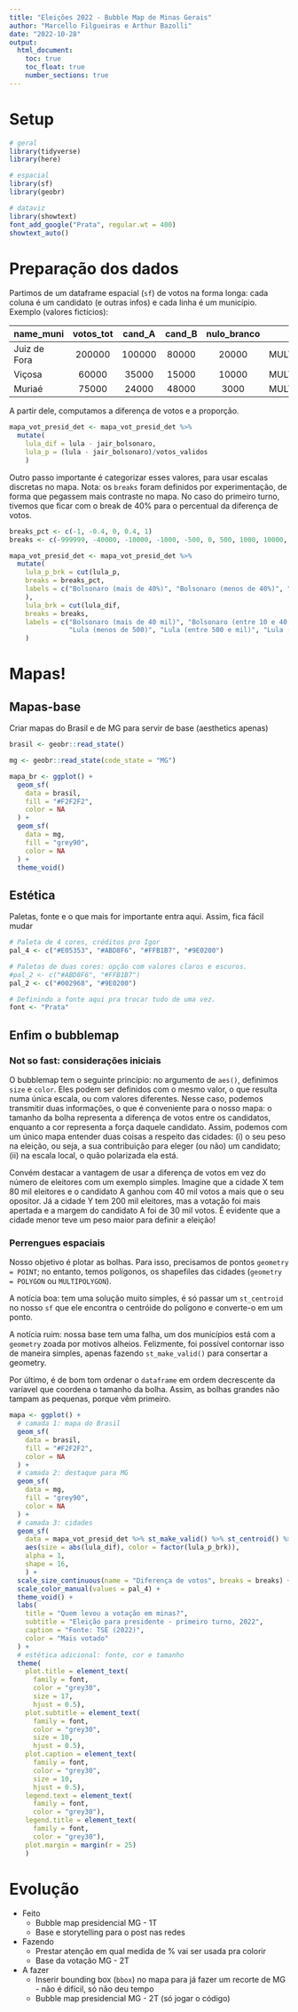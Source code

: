 ```yaml
---
title: "Eleições 2022 - Bubble Map de Minas Gerais"
author: "Marcello Filgueiras e Arthur Bazolli"
date: "2022-10-28"
output:
  html_document:
    toc: true
    toc_float: true
    number_sections: true
---
```


# Setup 

```r
# geral
library(tidyverse)
library(here)

# espacial
library(sf)
library(geobr)

# dataviz
library(showtext)
font_add_google("Prata", regular.wt = 400)
showtext_auto()
```



# Preparação dos dados

Partimos de um dataframe espacial (`sf`) de votos na forma longa: cada coluna é um candidato (e outras infos) e cada linha é um município. Exemplo (valores fictícios):

name_muni   |votos_tot|cand_A|cand_B   |nulo_branco|geometry
:-----------|:-------:|:----:|:-------:|:---------:|:---------------:
Juiz de Fora|200000   |100000|80000    |20000      |MULTIPOLYGON(...)
Viçosa      |60000    |35000 |15000    |10000      |MULTIPOLYGON(...)
Muriaé      |75000    |24000 |48000    |3000       |MULTIPOLYGON(...)

A partir dele, computamos a diferença de votos e a proporção. 
```r
mapa_vot_presid_det <- mapa_vot_presid_det %>% 
  mutate(
    lula_dif = lula - jair_bolsonaro, 
    lula_p = (lula - jair_bolsonaro)/votos_validos
    )
```

Outro passo importante é categorizar esses valores, para usar escalas discretas no mapa. Nota: os `breaks` foram definidos por experimentação, de forma que pegassem mais contraste no mapa. No caso do primeiro turno, tivemos que ficar com o break de 40% para o percentual da diferença de votos.

```r
breaks_pct <- c(-1, -0.4, 0, 0.4, 1)
breaks <- c(-999999, -40000, -10000, -1000, -500, 0, 500, 1000, 10000, 40000, 999999)

mapa_vot_presid_det <- mapa_vot_presid_det %>%
  mutate(
    lula_p_brk = cut(lula_p, 
    breaks = breaks_pct,
    labels = c("Bolsonaro (mais de 40%)", "Bolsonaro (menos de 40%)", "Lula (menos de 40%)", "Lula (mais de 40%)")
    ), 
    lula_brk = cut(lula_dif, 
    breaks = breaks,
    labels = c("Bolsonaro (mais de 40 mil)", "Bolsonaro (entre 10 e 40 mil)", "Bolsonaro (entre 1 e 10 mil)", "Bolsonaro (entre 500 e mil)", "Bolsonaro (menos de 500)",
               "Lula (menos de 500)", "Lula (entre 500 e mil)", "Lula (entre 1 e 10 mil)", "Lula (entre 10 e 40 mil)", "Lula (mais de 40 mil)"))
    )
```



# Mapas!

## Mapas-base

Criar mapas do Brasil e de MG para servir de base (aesthetics apenas)
```r
brasil <- geobr::read_state()

mg <- geobr::read_state(code_state = "MG")

mapa_br <- ggplot() +
  geom_sf(
    data = brasil,
    fill = "#F2F2F2",
    color = NA
  ) +
  geom_sf(
    data = mg, 
    fill = "grey90", 
    color = NA 
  ) +
  theme_void()
```

## Estética

Paletas, fonte e o que mais for importante entra aqui. Assim, fica fácil mudar
```r
# Paleta de 4 cores, créditos pro Igor
pal_4 <- c("#E05353", "#ABD8F6", "#FFB1B7", "#9E0200")

# Paletas de duas cores: opção com valores claros e escuros.
#pal_2 <- c("#ABD8F6", "#FFB1B7")
pal_2 <- c("#002968", "#9E0200")

# Definindo a fonte aqui pra trocar tudo de uma vez.
font <- "Prata"
```

## Enfim o bubblemap

### Not so fast: considerações iniciais

O bubblemap tem o seguinte princípio: no argumento de `aes()`, definimos `size` e `color`. Eles podem ser definidos com o mesmo valor, o que resulta numa única escala, ou com valores diferentes. Nesse caso, podemos transmitir duas informações, o que é conveniente para o nosso mapa: o tamanho da bolha representa a diferença de votos entre os candidatos, enquanto a cor representa a força daquele candidato. Assim, podemos com um único mapa entender duas coisas a respeito das cidades: (i) o seu peso na eleição, ou seja, a sua contribuição para eleger (ou não) um candidato; (ii) na escala local, o quão polarizada ela está. 

Convém destacar a vantagem de usar a diferença de votos em vez do número de eleitores com um exemplo simples. Imagine que a cidade X tem 80 mil eleitores e o candidato A ganhou com 40 mil votos a mais que o seu opositor. Já a cidade Y tem 200 mil eleitores, mas a votação foi mais apertada e a margem do candidato A foi de 30 mil votos. É evidente que a cidade menor teve um peso maior para definir a eleição!

### Perrengues espaciais

Nosso objetivo é plotar as bolhas. Para isso, precisamos de pontos `geometry = POINT`; no entanto, temos polígonos, os shapefiles das cidades (`geometry = POLYGON` ou `MULTIPOLYGON`).

A notícia boa: tem uma solução muito simples, é só passar um `st_centroid` no nosso `sf` que ele encontra o centróide do polígono e converte-o em um ponto. 

A notícia ruim: nossa base tem uma falha, um dos municípios está com a `geometry` zoada por motivos alheios. Felizmente, foi possível contornar isso de maneira simples, apenas fazendo `st_make_valid()` para consertar a geometry.

Por último, é de bom tom ordenar o `dataframe` em ordem decrescente da varíavel que coordena o tamanho da bolha. Assim, as bolhas grandes não tampam as pequenas, porque vêm primeiro.
```r
mapa <- ggplot() +
  # camada 1: mapa do Brasil
  geom_sf(
    data = brasil,
    fill = "#F2F2F2",
    color = NA
  ) +
  # camada 2: destaque para MG
  geom_sf(
    data = mg, 
    fill = "grey90", 
    color = NA
  ) +
  # camada 3: cidades
  geom_sf(
    data = mapa_vot_presid_det %>% st_make_valid() %>% st_centroid() %>% arrange(desc(abs(lula_dif))),
    aes(size = abs(lula_dif), color = factor(lula_p_brk)),
    alpha = 1,
    shape = 16,
    ) +
  scale_size_continuous(name = "Diferença de votos", breaks = breaks) +
  scale_color_manual(values = pal_4) +
  theme_void() +
  labs(
    title = "Quem levou a votação em minas?",
    subtitle = "Eleição para presidente - primeiro turno, 2022",
    caption = "Fonte: TSE (2022)",
    color = "Mais votado"
  ) +
  # estética adicional: fonte, cor e tamanho
  theme(
    plot.title = element_text(
      family = font,
      color = "grey30",
      size = 17,
      hjust = 0.5),
    plot.subtitle = element_text(
      family = font,
      color = "grey30",
      size = 10,
      hjust = 0.5),
    plot.caption = element_text(
      family = font,
      color = "grey30",
      size = 10,
      hjust = 0.5),
    legend.text = element_text(
      family = font,
      color = "grey30"),
    legend.title = element_text(
      family = font,
      color = "grey30"),
    plot.margin = margin(r = 25)
    )
```

# Evolução

* Feito
  - Bubble map presidencial MG - 1T 
  - Base e storytelling para o post nas redes
* Fazendo
  - Prestar atenção em qual medida de % vai ser usada pra colorir 
  - Base da votação MG - 2T
* A fazer
  - Inserir bounding box (`bbox`) no mapa para já fazer um recorte de MG - não é difícil, só não deu tempo
  - Bubble map presidencial MG - 2T (só jogar o código)



